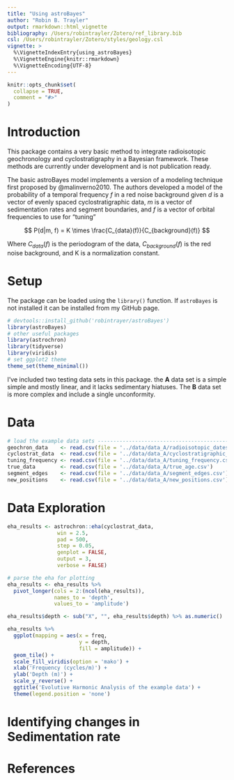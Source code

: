 ```yaml
---
title: "Using astroBayes"
author: "Robin B. Trayler"
output: rmarkdown::html_vignette
bibliography: /Users/robintrayler/Zotero/ref_library.bib
csl: /Users/robintrayler/Zotero/styles/geology.csl
vignette: >
  %\VignetteIndexEntry{using_astroBayes}
  %\VignetteEngine{knitr::rmarkdown}
  %\VignetteEncoding{UTF-8}
---
```


```r
knitr::opts_chunk$set(
  collapse = TRUE,
  comment = "#>"
)
```

# Introduction

This package contains a very basic method to integrate radioisotopic geochronology and cyclostratigraphy in a Bayesian framework. These methods are currently under development and is not publication ready.

The basic astroBayes model implements a version of a modeling technique first proposed by @malinverno2010. The authors developed a model of the probability of a temporal frequency $f$ in a red noise background given $d$ is a vector of evenly spaced cyclostratigraphic data, $m$ is a vector of sedimentation rates and segment boundaries, and $f$ is a vector of orbital frequencies to use for "tuning"

$$
P(d|m, f) = K \times \frac{C_{data}(f)}{C_{background}(f)}
$$

Where $C_{data}(f)$ is the periodogram of the data, $C_{background}(f)$ is the red noise background, and K is a normalization constant.

# Setup

The package can be loaded using the `library()` function. If `astroBayes` is not installed it can be installed from my GitHub page.

```r
# devtools::install_github('robintrayer/astroBayes')
library(astroBayes)
# other useful packages
library(astrochron)
library(tidyverse)
library(viridis)
# set ggplot2 theme
theme_set(theme_minimal())
```

I've included two testing data sets in this package. the **A** data set is a simple simple and mostly linear, and it lacks sedimentary hiatuses. The **B** data set is more complex and include a single unconformity.

# Data

```r
# load the example data sets --------------------------------------------------
geochron_data    <- read.csv(file = '../data/data_A/radioisotopic_dates.csv')
cyclostrat_data  <- read.csv(file = '../data/data_A/cyclostratigraphic_record.csv')
tuning_frequency <- read.csv(file = '../data/data_A/tuning_frequency.csv')
true_data        <- read.csv(file = '../data/data_A/true_age.csv')
segment_edges    <- read.csv(file = '../data/data_A/segment_edges.csv')
new_positions    <- read.csv(file = '../data/data_A/new_positions.csv')
```

# Data Exploration

```r
eha_results <- astrochron::eha(cyclostrat_data, 
                win = 2.5,
                pad = 500, 
                step = 0.05,
                genplot = FALSE, 
                output = 3,
                verbose = FALSE)
```

```r
# parse the eha for plotting
eha_results <- eha_results %>% 
  pivot_longer(cols = 2:(ncol(eha_results)),
               names_to = 'depth',
               values_to = 'amplitude')

eha_results$depth <- sub("X", "", eha_results$depth) %>% as.numeric()
```

```r
eha_results %>% 
  ggplot(mapping = aes(x = freq,
                       y = depth, 
                       fill = amplitude)) + 
  geom_tile() + 
  scale_fill_viridis(option = 'mako') + 
  xlab('Frequency (cycles/m)') + 
  ylab('Depth (m)') + 
  scale_y_reverse() + 
  ggtitle('Evolutive Harmonic Analysis of the example data') +
  theme(legend.position = 'none')
```

# Identifying changes in Sedimentation rate

# References

::: {#refs}
:::
